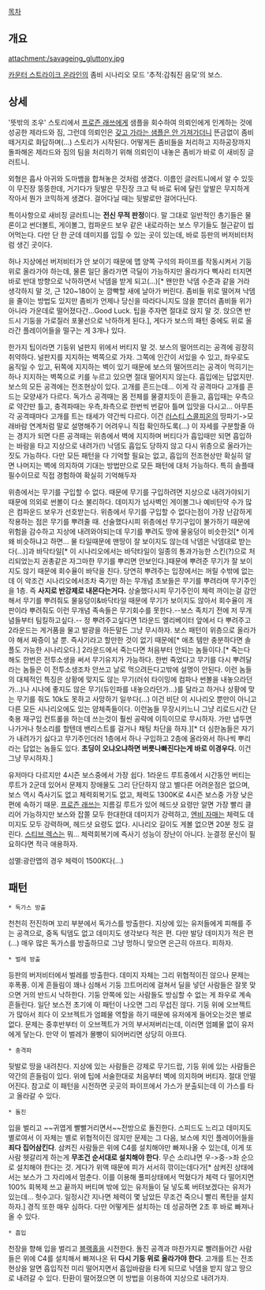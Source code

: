 [[목차]]

== 개요 ==
attachment:/savageing_gluttony.jpg

[[카운터 스트라이크 온라인]]의 좀비 시나리오 모드 '추적:감춰진 음모'의 보스. 
== 상세 ==
'뜻밖의 조우' 스토리에서 [[프로즌 래쓰]]에게 샘플을 회수하여 의뢰인에게 인계하는 것에 성공한 제라드와 짐, 그런데 의뢰인은 [[하라는 공부는 안하고|갖고 가라는 샘플은 안 가져가더니]] 뜬금없이 좀비 떼거지로 화답하며(...) 스토리가 시작된다. 어떻게든 좀비들을 처리하고 지하공장까지 돌파해온 제라드와 짐의 팀을 처리하기 위해 의뢰인이 내놓은 좀비가 바로 이 새비징 글러트니.

외형은 흡사 아귀와 도마뱀을 합쳐놓은 것처럼 생겼다. 이름인 글러트니에서 알 수 있듯이 무진장 뚱뚱한데, 거기다가 뒷발은 무진장 크고 턱 바로 뒤에 달린 앞발은 무지하게 작아서 뭔가 코믹하게 생겼다. 걸어다닐 때는 뒷발로만 걸어다닌다.

특이사항으로 새비징 글러트니는 '''전신 무적 판정'''이다. 말 그대로 일반적인 총기들은 물론이고 썬더볼트, 게이볼그, 컴파운드 보우 같은 내로라하는 보스 무기들도 철근같이 씹어먹는다. 다만 단 한 군데 데미지를 입힐 수 있는 곳이 있는데, 바로 등판의 버저비터처럼 생긴 곳이다. 

허나 지상에선 버저비터가 안 보이기 때문에 맵 양쪽 구석의 파이프를 작동시켜서 기둥 위로 올라가야 하는데, 물론 일단 올라가면 극딜이 가능하지만 올라가다 삑사리 터지면 바로 반대 방향으로 낙하하면서 낙뎀을 받게 되고(...)[* 왠만한 낙뎀 수준과 같을 거라 생각하지 말 것, 근 120~180이 눈 깜빡할 새에 날아가 버린다. 좀비들 위로 떨어져 낙뎀을 줄이는 방법도 있지만 좀비가 언제나 당신을 따라다니지도 않을 뿐더러 좀비들 위가 아니라 가운데로 떨어졌다간...Good Luck. 팁을 주자면 절대로 앉지 말 것. 앉으면 반드시 기둥을 가로질러 포물선으로 낙하하게 된다.], 게다가 보스의 패턴 중에도 위로 올라간 플레이어들을 떨구는 게 3개나 있다.

한가지 팁이라면 기둥위 널판지 위에서 버티지 말 것. 보스의 떨어뜨리는 공격에 굉장히 취약하다. 널판지를 지지하는 벽쪽으로 가자. 그쪽에 인간이 서있을 수 있고, 좌우로도 움직일 수 있고, 뒤쪽에 지지하는 벽이 있기 때문에 보스의 떨어뜨리는 공격이 먹히기는 하나 지지하는 벽쪽으로 키를 누르고 있으면 절대 떨어지지 않는다. 흡입에는 답없지만.
보스의 모든 공격에는 전조현상이 있다. 고개를 흔드는데... 이게 각 공격마다 고개를 흔드는 모양새가 다르다. 독가스 공격때는 몸 전체를 물결치듯이 흔들고, 흡입때는 우측으로 약간만 틀고, 충격파때는 우측,좌측으로 한번씩 번갈아 틀며 입맛을 다시고... 아무튼 각 공격때마다 고개를 트는 태세가 약간씩 다르다. 이건 [[러스티 스콜피온]]의 땅파기->모래바람 연계처럼 말로 설명해주기 어려우니 직접 확인하도록(...) 이 자세를 구분할줄 아는 경지가 되면 다른 공격때는 위층에서 벽에 지지하며 버티다가 흡입때만 되면 흡입하는 바람을 타고 지상으로 내려가(!) 낙뎀도 흡입도 당하지 않고 다시 위층으로 올라가는 짓도 가능하다. 다만 모든 패턴을 다 기억할 필요는 없고, 흡입의 전조현상만 확실히 알면 나머지는 벽에 의지하여 기대는 방법만으로 모든 패턴에 대처 가능하다. 특히 솔플때 필수이므로 직접 경험하여 확실히 기억해두자

위층에서는 무기를 구입할 수 없다. 때문에 무기를 구입하려면 지상으로 내려가야되기 때문에 의외로 썬볼이 다소 불리하다. 데미지가 넘사벽인 게이볼그나 예비탄약 수가 많은 컴파운드 보우가 선호받는다.
위층에서 무기를 구입할 수 없다는점이 가장 난감하게 작용하는 점은 무기를 뿌려줄 때. 선술했다시피 위층에선 무기구입이 불가하기 때문에 위험을 감수하고 지상에 내려와야되는데 무기를 뿌려도 땅에 물웅덩이 비슷한것[* 이게 왜 비슷하냐고 하면... 물 타일때문에 맨땅이 잘 보이지도 않는데 낙뎀은 낙뎀대로 받는다(...)]과 바닥타일[* 이 시나리오에서는 바닥타일이 일종의 통과가능한 스킨(?)으로 처리되었는지 권총같은 자그마한 무기를 뿌리면 안보인다.]때문에 뿌려준 무기가 잘 보이지도 않기 때문에 회수율이 바닥을 친다. 당연히 뿌려주는 입장에서는 꺼릴 수밖에 없는데 이 악조건 시나리오에서조차 죽기만 하는 무개념 초보들은 무기를 뿌려라며 무기주인을 1층. 즉 '''사지로 반강제로 내몬다는거다.''' 상술했다시피 무기주인이 체력 까이는걸 감안해서 무기를 뿌려줘도 물웅덩이&바닥타일 때문에 무기가 보이지도 않아서 회수율이 개판이라 뿌려줘도 이런 무개념 족속들은 무기회수를 못한다.--보스 족치기 전에 저 무개념들부터 팀킬하고싶다.-- 정 뿌려주고싶다면 1라운드 엘리베이터 앞에서 다 뿌려주고 2라운드는 게거품을 물고 발광을 하든말든 그냥 무시하자. 보스 패턴이 위층으로 올라가야 해서 짜증이 날 뿐. 즉사기라고 할만한 것이 없기 때문에[* 애초 템만 충분하다면 솔플도 가능한 시나리오다.] 2라운드에서 죽는다면 처음부터 안되는 놈들이다.[* 죽는다 해도 한번은 전투소생을 써서 무기유지가 가능하다. 한번 죽었다고 무기를 다시 뿌려달라는 놈들은 이 전투소생조차 안쓰고 날로 먹으려든다고밖에 설명이 안된다. 이런 놈들의 대체적인 특징은 상황에 맞지도 않는 무기(러쉬 타이밍에 컴파나 썬볼을 내놓으라던가...)나 시나에 좋지도 않은 무기(듀인파를 내놓으라던가...)를 달라고 하거나 상황에 맞는 무기를 줘도 10k도 못하고 사망하기 일쑤다(...) 이건 비단 이 시나리오 뿐만이 아니고 다른 모든 시나리오에도 있는 얌체족들이다. 이런놈들 무장시키느니 그냥 리로드시간 단축용 재구입 컨트롤을 하는데 쓰는것이 훨씬 공략에 이득이므로 무시하자. 가만 냅두면 나가거나 헛소리를 할텐데 밴리스트를 걸거나 채팅 차단을 하자.][* 더 심한놈들은 자기가 내려가기 싫다고 무기주인더러 1층에서 하나 구입하고 2층에 올라와서 하나씩 뿌리라는 답없는 놈들도 있다. '''초딩이 오냐오냐하면 버릇나빠진다는게 바로 이경우다.''' 이건 그냥 무시하자.]

유저마다 다르지만 4시즌 보스중에서 가장 쉽다. 1라운드 루트중에서 시간동안 버티는 루트가 2군데 있어서 문제지 장애물도 그리 단단하지 않고 별다른 어려운점은 없으며, 보스 역시 즉사기도 없고 체력회복기도 없고, 체력도 1300K로 4시즌 보스중 가장 낮은 편에 속하기 때문. [[프로즌 래쓰]]는 지름길 루트가 있어 헤드샷 요령만 알면 가장 빨리 클리어 가능하지만 보스와 잡쫄 모두 한대한대 데미지가 강력하고, [[엔비 자매]]는 체력도 데미지도 모두 강력하며, 헤드샷 요령도 없다. 시나리오 길이도 게볼 없으면 20분 정도 걸린다. [[스티브 렉스]]는 뭐... 체력회복기에 즉사기 성능이 장난이 아니다. 눈결정 문신이 필요하다면 적극 애용하자. 

섬멸:광란맵의 경우 체력이 1500K다(...)

== 패턴 ==
 * 독가스 방출

천천히 전진하며 꼬리 부분에서 독가스를 방출한다. 지상에 있는 유저들에게 피해를 주는 공격으로, 중독 틱뎀도 없고 데미지도 생각보다 적은 편. 다만 발당 데미지가 적은 편(...) 매우 많은 독가스를 방출하므로 그냥 멍하니 맞으면 은근히 아프다. 피하자.

 * 벌레 방출

등판의 버저비터에서 벌레를 방출한다. 데미지 자체는 그리 위협적이진 않으나 문제는 후폭풍. 이게 흔들림이 꽤나 심해서 기둥 끄트머리에 걸쳐서 딜을 넣던 사람들은 잘못 맞으면 거의 반드시 낙하한다. 기둥 안쪽에 있는 사람들도 방심할 수 없는 게 좌우로 계속 흔들린다.
일단 보스전 초기에 이 패턴이 나오면 그리 무섭진 않다. 기둥 위에 오브젝트가 많아서 죄다 이 오브젝트가 엄폐물 역할을 하기 때문에 유저에게 들어오는것은 별로 없다. 문제는 중후반부터 이 오브젝트가 거의 부서져버리는데, 이러면 엄폐물 없이 유저에게 닿는다. 만약 이 벌레가 몰빵이 되어버리면 상당히 아프다.

 * 충격파

뒷발로 땅을 내려친다. 지상에 있는 사람들은 강제로 무기드랍, 기둥 위에 있는 사람들은 약간의 흔들림이 있다. 위에 팁에 서술한대로 처음부터 벽에 의지하며 버티자. 절대 안떨어진다. 참고로 이 패턴을 시전하면 곳곳의 파이프에서 가스가 분출되는데 이 가스를 타고 올라갈 수 있다.

 * 돌진

입을 벌리고 ~~귀엽게 빨빨거리면서~~전방으로 돌진한다. 스피드도 느리고 데미지도 별로여서 이 자체는 별로 위협적이진 않지만 문제는 그 다음, 보스에 치인 플레이어들을 '''죄다 집어삼킨다'''. 삼켜진 사람들은 위에 C4를 설치해야만 빠져나올 수 있는데, 이게 또 사람 헷갈리게 하는게 '''무조건 순서대로 설치해야 한다'''. 무슨 소리냐면 우->중->좌 순으로 설치해야 한다는 것. 게다가 위액 때문에 피가 서서히 깎이는데다가[* 삼켜진 상태에서는 보스가 그 자리에서 멈춘다. 이를 이용해 풀피상태에서 먹혔다가 체력 다 떨어지면 100% 회복제 쓰고 끝까지 버티며 밖에 있는 유저들이 딜 넣도록 버텨보겠다는 유저가 있는데... 헛수고다. 일정시간 지나면 체력이 몇 남았든 무조건 죽으니 빨리 폭탄을 설치하자.] 경직 또한 매우 심하다. 다만 어떻게든 설치하는 데 성공하면 2초 후 바로 빠져나올 수 있다.

 * 흡입

천장을 향해 입을 벌리고 [[오베론|블랙홀]]을 시전한다. 돌진 공격과 마찬가지로 빨려들어간 사람들은 위에 C4를 설치해서 빠져나온 뒤 '''다시 기둥 위로 올라가야 한다'''. 고개를 트는 전조현상을 알면 흡입직전 미리 떨어지면서 흡입바람을 타게 되므로 낙뎀을 받지 않고 땅으로 내려갈 수 있다. 탄환이 떨어졌으면 이 방법을 이용하여 지상으로 내려가자.
